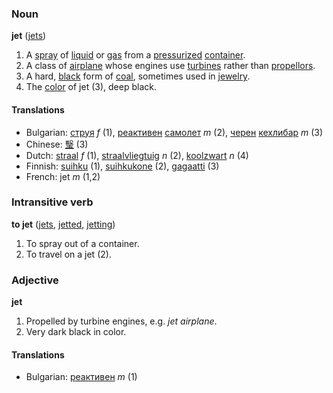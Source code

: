 ===Noun===
'''jet''' ([[jets]])

# A [[spray]] of [[liquid]] or [[gas]] from a [[pressurize]]d [[container]].
# A class of [[airplane]] whose engines use [[turbine]]s rather than [[propellor]]s.
# A hard, [[black]] form of [[coal]], sometimes used in [[jewelry]].
# The [[color]] of jet (3), deep black.

====Translations====
*Bulgarian: [[струя]] ''f'' (1), [[реактивен]] [[самолет]] ''m'' (2), [[черен]] [[кехлибар]] ''m'' (3)
*Chinese: [[瑿]] (3)
*Dutch: [[straal]] ''f'' (1), [[straalvliegtuig]] ''n'' (2), [[koolzwart]] ''n'' (4)
*Finnish: [[suihku]] (1), [[suihkukone]] (2), [[gagaatti]] (3)
*French: jet ''m'' (1,2)

===Intransitive verb===
'''to jet''' ([[jets]], [[jetted]], [[jetting]])

# To spray out of a container.
# To travel on a jet (2).

===Adjective===
'''jet'''

# Propelled by turbine engines, e.g. ''jet airplane''.
# Very dark black in color.

====Translations====
*Bulgarian: [[реактивен]] ''m'' (1)